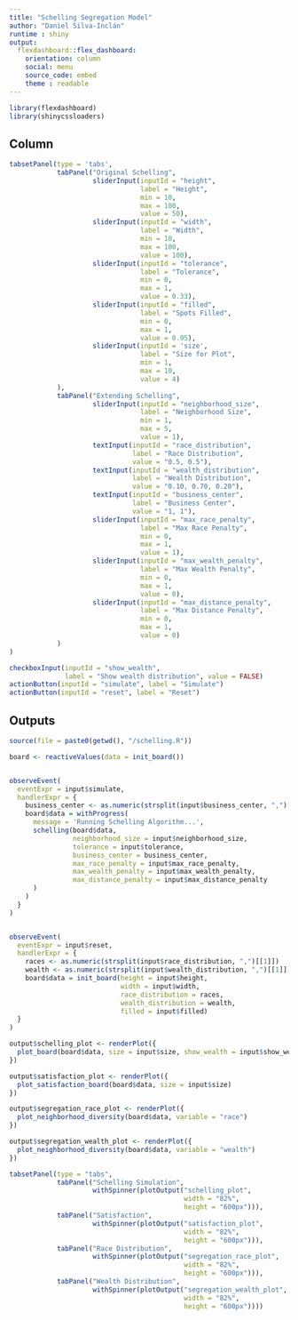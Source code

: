 ```yaml
---
title: "Schelling Segregation Model"
author: "Daniel Silva-Inclán"
runtime : shiny
output: 
  flexdashboard::flex_dashboard:
    orientation: column
    social: menu
    source_code: embed
    theme : readable
---
```


```r
library(flexdashboard)
library(shinycssloaders)
```


Column {.sidebar}
--------------------------------------------------------------------------------

```r
tabsetPanel(type = 'tabs',
            tabPanel("Original Schelling",
                     sliderInput(inputId = "height",
                                 label = "Height",
                                 min = 10,
                                 max = 100,
                                 value = 50),
                     sliderInput(inputId = "width",
                                 label = "Width",
                                 min = 10,
                                 max = 100,
                                 value = 100),
                     sliderInput(inputId = "tolerance",
                                 label = "Tolerance",
                                 min = 0,
                                 max = 1,
                                 value = 0.33),
                     sliderInput(inputId = "filled",
                                 label = "Spots Filled",
                                 min = 0,
                                 max = 1,
                                 value = 0.95),
                     sliderInput(inputId = 'size',
                                 label = "Size for Plot",
                                 min = 1,
                                 max = 10,
                                 value = 4)
            ),
            tabPanel("Extending Schelling",
                     sliderInput(inputId = "neighborhood_size",
                                 label = "Neighborhood Size",
                                 min = 1,
                                 max = 5,
                                 value = 1),
                     textInput(inputId = "race_distribution",
                               label = "Race Distribution",
                               value = "0.5, 0.5"),
                     textInput(inputId = "wealth_distribution",
                               label = "Wealth Distribution",
                               value = "0.10, 0.70, 0.20"),
                     textInput(inputId = "business_center",
                               label = "Business Center",
                               value = "1, 1"),
                     sliderInput(inputId = "max_race_penalty",
                                 label = "Max Race Penalty",
                                 min = 0,
                                 max = 1,
                                 value = 1),
                     sliderInput(inputId = "max_wealth_penalty",
                                 label = "Max Wealth Penalty",
                                 min = 0,
                                 max = 1,
                                 value = 0),
                     sliderInput(inputId = "max_distance_penalty",
                                 label = "Max Distance Penalty",
                                 min = 0,
                                 max = 1,
                                 value = 0)
            )
)

checkboxInput(inputId = "show_wealth",
              label = "Show wealth distribution", value = FALSE)
actionButton(inputId = "simulate", label = "Simulate")
actionButton(inputId = "reset", label = "Reset")
```


Outputs
--------------------------------------------------------------------------------


```r
source(file = paste0(getwd(), "/schelling.R"))

board <- reactiveValues(data = init_board())


observeEvent(
  eventExpr = input$simulate,
  handlerExpr = {
    business_center <- as.numeric(strsplit(input$business_center, ",")[[1]])
    board$data = withProgress(
      message = 'Running Schelling Algorithm...',
      schelling(board$data,
                neighborhood_size = input$neighborhood_size,
                tolerance = input$tolerance,
                business_center = business_center,
                max_race_penalty = input$max_race_penalty,
                max_wealth_penalty = input$max_wealth_penalty,
                max_distance_penalty = input$max_distance_penalty
      )
    )
  }
)


observeEvent(
  eventExpr = input$reset,
  handlerExpr = {
    races <- as.numeric(strsplit(input$race_distribution, ",")[[1]])
    wealth <- as.numeric(strsplit(input$wealth_distribution, ",")[[1]])
    board$data = init_board(height = input$height,
                            width = input$width,
                            race_distribution = races,
                            wealth_distribution = wealth,
                            filled = input$filled)
  }
)

output$schelling_plot <- renderPlot({
  plot_board(board$data, size = input$size, show_wealth = input$show_wealth)
})

output$satisfaction_plot <- renderPlot({
  plot_satisfaction_board(board$data, size = input$size)
})

output$segregation_race_plot <- renderPlot({
  plot_neighborhood_diversity(board$data, variable = "race")
})

output$segregation_wealth_plot <- renderPlot({
  plot_neighborhood_diversity(board$data, variable = "wealth")
})

tabsetPanel(type = "tabs", 
            tabPanel("Schelling Simulation",
                     withSpinner(plotOutput("schelling_plot",
                                            width = "82%",
                                            height = "600px"))),
            tabPanel("Satisfaction",
                     withSpinner(plotOutput("satisfaction_plot",
                                            width = "82%",
                                            height = "600px"))),
            tabPanel("Race Distribution",
                     withSpinner(plotOutput("segregation_race_plot",
                                            width = "82%",
                                            height = "600px"))),
            tabPanel("Wealth Distribution",
                     withSpinner(plotOutput("segregation_wealth_plot",
                                            width = "82%",
                                            height = "600px"))))
```
